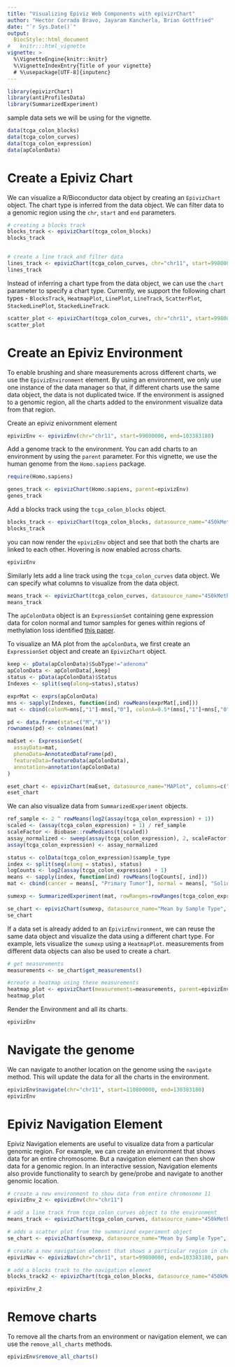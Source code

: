 ```yaml
---
title: "Visualizing Epiviz Web Components with epivizrChart"
author: "Hector Corrada Bravo, Jayaram Kancherla, Brian Gottfried"
date: "`r Sys.Date()`"
output:
  BiocStyle::html_document
#   knitr:::html_vignette
vignette: >
  %\VignetteEngine{knitr::knitr}
  %\VignetteIndexEntry{Title of your vignette}
  # %\usepackage[UTF-8]{inputenc}
---
```


```r
library(epivizrChart)
library(antiProfilesData)
library(SummarizedExperiment)
```

sample data sets we will be using for the vignette.
```r
data(tcga_colon_blocks)
data(tcga_colon_curves)
data(tcga_colon_expression)
data(apColonData)
```

# Create a Epiviz Chart

We can visualize a R/Bioconductor data object by creating an `EpivizChart` object. The chart type is inferred
from the data object. We can filter data to a genomic region using the `chr`, `start` and `end` parameters.

```r
# creating a blocks track
blocks_track <- epivizChart(tcga_colon_blocks)
blocks_track


# create a line track and filter data
lines_track <- epivizChart(tcga_colon_curves, chr="chr11", start=99800000, end=103383180, type="bp", columns=c("cancerMean","normalMean"))
lines_track
```

Instead of inferring a chart type from the data object, we can use the `chart` parameter to specify a chart type. Currently, we support the following chart types - `BlocksTrack`, `HeatmapPlot`, `LinePlot`, `LineTrack`, `ScatterPlot`, `StackedLinePlot`, `StackedLineTrack`.

```r
scatter_plot <- epivizChart(tcga_colon_curves, chr="chr11", start=99800000, end=103383180, type="bp", columns=c("cancerMean","normalMean"), chart="ScatterPlot")
scatter_plot
```

# Create an Epiviz Environment

To enable brushing and share measurements across different charts, we use the `EpivizEnvironment` element. By using an environment, we only use one instance of the data manager so that, if different charts use the same data object, the data is not duplicated twice. If the environment is assigned to a genomic region, all the charts added to the environment visualize data from that region.

Create an epiviz enivornment element
```r
epivizEnv <- epivizEnv(chr="chr11", start=99800000, end=103383180)
```

Add a genome track to the environment. You can add charts to an environment by using the `parent` parameter. For this vignette, we use the human genome from the `Homo.sapiens` package.
```r
require(Homo.sapiens)

genes_track <- epivizChart(Homo.sapiens, parent=epivizEnv)
genes_track
```

Add a blocks track using the `tcga_colon_blocks` object.
```r
blocks_track <- epivizChart(tcga_colon_blocks, datasource_name="450kMeth", parent=epivizEnv)
blocks_track
```

you can now render the `epivizEnv` object and see that both the charts are linked to each other. Hovering is now enabled across charts.

```r
epivizEnv
```

Similarly lets add a line track using the `tcga_colon_curves` data object. We can specify what columns to visualize from the data object.
```r
means_track <- epivizChart(tcga_colon_curves, datasource_name="450kMeth", type="bp", columns=c("cancerMean","normalMean"), parent=epivizEnv)
means_track
```

The `apColonData` object is an `ExpressionSet` containing gene expression data for colon normal and tumor samples for genes within regions of methylation loss identified [this paper](http://www.nature.com/ng/journal/v43/n8/full/ng.865.html). 

To visualize an MA plot from the `apColonData`, we first create an `ExpressionSet` object and create an `EpivizChart` object.

```r
keep <- pData(apColonData)$SubType!="adenoma"
apColonData <- apColonData[,keep]
status <- pData(apColonData)$Status
Indexes <- split(seq(along=status),status)

exprMat <- exprs(apColonData)
mns <- sapply(Indexes, function(ind) rowMeans(exprMat[,ind]))
mat <- cbind(colonM=mns[,"1"]-mns[,"0"], colonA=0.5*(mns[,"1"]+mns[,"0"]))

pd <- data.frame(stat=c("M","A"))
rownames(pd) <- colnames(mat)

maEset <- ExpressionSet(
  assayData=mat,
  phenoData=AnnotatedDataFrame(pd),
  featureData=featureData(apColonData),
  annotation=annotation(apColonData)
)

eset_chart <- epivizChart(maEset, datasource_name="MAPlot", columns=c("colonA","colonM"), parent=epivizEnv)
eset_chart
```

We can also visualize data from `SummarizedExperiment` objects. 
```r
ref_sample <- 2 ^ rowMeans(log2(assay(tcga_colon_expression) + 1))
scaled <- (assay(tcga_colon_expression) + 1) / ref_sample
scaleFactor <- Biobase::rowMedians(t(scaled))
assay_normalized <- sweep(assay(tcga_colon_expression), 2, scaleFactor, "/")
assay(tcga_colon_expression) <- assay_normalized

status <- colData(tcga_colon_expression)$sample_type
index <- split(seq(along = status), status)
logCounts <- log2(assay(tcga_colon_expression) + 1)
means <- sapply(index, function(ind) rowMeans(logCounts[, ind]))
mat <- cbind(cancer = means[, "Primary Tumor"], normal = means[, "Solid Tissue Normal"])

sumexp <- SummarizedExperiment(mat, rowRanges=rowRanges(tcga_colon_expression))

se_chart <- epivizChart(sumexp, datasource_name="Mean by Sample Type", columns=c("normal", "cancer"), parent=epivizEnv)
se_chart
```

If a data set is already added to an `EpivizEnvironment`, we can reuse the same data object and visualize the data using a different chart type. For example, lets visualize the `sumexp` using a `HeatmapPlot`. measurements from different data objects can also be used to create a chart.
```r
# get measurements
measurements <- se_chart$get_measurements()

#create a heatmap using these measurements
heatmap_plot <- epivizChart(measurements=measurements, parent=epivizEnv, chart="HeatmapPlot")
heatmap_plot
```

Render the Environment and all its charts.
```r
epivizEnv
```

# Navigate the genome

We can navigate to another location on the genome using the `navigate` method. This will update the data for all the charts in the environment.
```r
epivizEnv$navigate(chr="chr11", start=110800000, end=130383180)
epivizEnv
```

# Epiviz Navigation Element

Epiviz Navigation elements are useful to visualize data from a particular genomic region. For example, we can create an environment that shows data for an entire chromosome. But a navigation element can then show data for a genomic region. In an interactive session, Navigation elements also provide functionality to search by gene/probe and navigate to another genomic location. 

```r
# create a new environment to show data from entire chromosome 11
epivizEnv_2 <- epivizEnv(chr="chr11")

# add a line track from tcga_colon_curves object to the environment
means_track <- epivizChart(tcga_colon_curves, datasource_name="450kMeth", type="bp", columns=c("cancerMean","normalMean"), parent=epivizEnv_2)

# adds a scatter plot from the summarized experiment object
se_chart <- epivizChart(sumexp, datasource_name="Mean by Sample Type", columns=c("normal", "cancer"), parent=epivizEnv_2)

# create a new navigation element that shows a particular region in chr11
epivizNav <- epivizNav(chr="chr11", start=99800000, end=103383180, parent=epivizEnv_2)

# add a blocks track to the navigation element
blocks_track2 <- epivizChart(tcga_colon_blocks, datasource_name="450kMeth", parent=epivizNav)

epivizEnv_2
```

# Remove charts

To remove all the charts from an environment or navigation element, we can use the `remove_all_charts` methods.

```r
epivizEnv$remove_all_charts()
```
